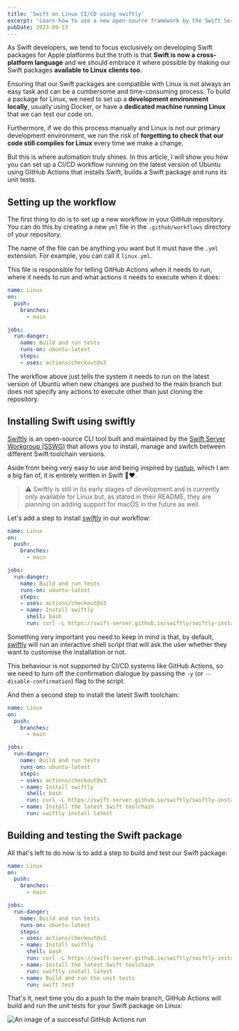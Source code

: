 ```yaml
---
title: 'Swift on Linux CI/CD using swiftly'
excerpt: 'Learn how to use a new open-source framework by the Swift Server Workgroup to install Swift on Linux and use it to set up a CI/CD pipeline for your Swift packages.'
pubDate: 2023-09-13
---
```


As Swift developers, we tend to focus exclusively on developing Swift packages for Apple platforms but the truth is that **Swift is now a cross-platform language** and we should embrace it where possible by making our Swift packages **available to Linux clients too**.

Ensuring that our Swift packages are compatible with Linux is not always an easy task and can be a cumbersome and time-consuming process. To build a package for Linux, we need to set up a **development environment locally**, usually using Docker, or have a **dedicated machine running Linux** that we can test our code on.

Furthermore, if we do this process manually and Linux is not our primary development environment, we run the risk of **forgetting to check that our code still compiles for Linux** every time we make a change.

But this is where automation truly shines. In this article, I will show you how you can set up a CI/CD workflow running on the latest version of Ubuntu using GitHub Actions that installs Swift, builds a Swift package and runs its unit tests.

## Setting up the workflow

The first thing to do is to set up a new workflow in your GitHub repository. You can do this by creating a new `yml` file in the `.github/workflows` directory of your repository.

The name of the file can be anything you want but it must have the `.yml` extension. For example, you can call it `linux.yml`.

This file is responsible for telling GitHub Actions when it needs to run, where it needs to run and what actions it needs to execute when it does:

```yaml:linux.yml
name: Linux
on:
  push:
    branches:
      - main

jobs:
  run-danger:
    name: Build and run tests
    runs-on: ubuntu-latest
    steps:
    - uses: actions/checkout@v3
```

The workflow above just tells the system it needs to run on the latest version of Ubuntu when new changes are pushed to the main branch but does not specify any actions to execute other than just cloning the repository.

## Installing Swift using swiftly

[Swiftly](https://github.com/swift-server/swiftly) is an open-source CLI tool built and maintained by the [Swift Server Workgroup (SSWG)](https://www.swift.org/sswg/) that allows you to install, manage and switch between different Swift toolchain versions.

Aside from being very easy to use and being inspired by [rustup](https://rustup.rs), which I am a big fan of, it is entirely written in Swift 🎉❤️.

> ⚠️ Swiftly is still in its early stages of development and is currently only available for Linux but, as stated in their README, they are planning on adding support for macOS in the future as well.

Let's add a step to install [swiftly](https://github.com/swift-server/swiftly) in our workflow:

```yaml:linux.yml
name: Linux
on:
  push:
    branches:
      - main

jobs:
  run-danger:
    name: Build and run tests
    runs-on: ubuntu-latest
    steps:
    - uses: actions/checkout@v3
    - name: Install swiftly
      shell: bash
      run: curl -L https://swift-server.github.io/swiftly/swiftly-install.sh | bash -s -- -y
```

Something very important you need to keep in mind is that, by default, [swiftly](https://github.com/swift-server/swiftly) will run an interactive shell script that will ask the user whether they want to customise the installation or not.

This behaviour is not supported by CI/CD systems like GitHub Actions, so we need to turn off the confirmation dialogue by passing the `-y` (or `--disable-confirmation`) flag to the script.

And then a second step to install the latest Swift toolchain:

```yaml:linux.yml
name: Linux
on:
  push:
    branches:
      - main

jobs:
  run-danger:
    name: Build and run tests
    runs-on: ubuntu-latest
    steps:
    - uses: actions/checkout@v3
    - name: Install swiftly
      shell: bash
      run: curl -L https://swift-server.github.io/swiftly/swiftly-install.sh | bash -s -- -y
    - name: Install the latest Swift toolchain
      run: swiftly install latest
```

## Building and testing the Swift package

All that's left to do now is to add a step to build and test our Swift package:

```yaml:linux.yml
name: Linux
on:
  push:
    branches:
      - main

jobs:
  run-danger:
    name: Build and run tests
    runs-on: ubuntu-latest
    steps:
    - uses: actions/checkout@v2
    - name: Install swiftly
      shell: bash
      run: curl -L https://swift-server.github.io/swiftly/swiftly-install.sh | bash -s -- -y
    - name: Install the latest Swift toolchain
      run: swiftly install latest
    - name: Build and run the unit tests
      run: swift test
```

That's it, next time you do a push to the main branch, GitHub Actions will build and run the unit tests for your Swift package on Linux:

![An image of a successful GitHub Actions run](/assets/posts/setting-up-swift-on-linux-ci-cd-using-swiftly/gha.webp)

